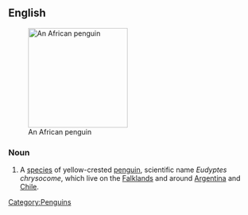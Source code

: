 ==English==
{{wikipedia}}
[[Image:Eudyptes chrysocome.jpg|200px|thumb|right|An African penguin]]

===Noun===
{{en-noun|sg=[[rockhopper]] [[penguin]]}}

# A [[species]] of yellow-crested [[penguin]], scientific name ''Eudyptes chrysocome'', which live on the [[Falklands]] and around [[Argentina]] and [[Chile]].

[[Category:Penguins]]